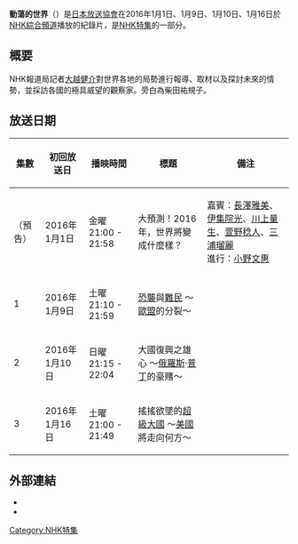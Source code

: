 '''動蕩的世界'''（{{jpn|j=シリーズ 激動の世界|hg=シリーズ げきどうのせかい}}）是[[日本放送協會|日本放送協會]]在2016年1月1日、1月9日、1月10日、1月16日於[[NHK綜合頻道|NHK綜合頻道]]播放的紀錄片，是[[NHK特集|NHK特集]]的一部分。

== 概要 ==
NHK報道局記者[[大越健介|大越健介]]對世界各地的局勢進行報導、取材以及探討未來的情勢，並採訪各國的極具威望的觀察家。旁白為柴田祐規子。

== 放送日期 ==
{| class="wikitable" style="font-size:small"
|-
! 集數 !! 初回放送日 !! 播映時間 !! 標題 !! 備注
|-
| （預告） || 2016年1月1日 || 金曜 21:00 - 21:58 || 大預測！2016年，世界將變成什麼樣？||嘉賓：[[長澤雅美|長澤雅美]]、[[伊集院光|伊集院光]]、[[川上量生|川上量生]]、[[萱野稔人|萱野稔人]]、[[三浦瑠麗|三浦瑠麗]]<br />進行：[[小野文惠|小野文惠]]
|-
| 1 || 2016年1月9日 || 土曜 21:10 - 21:59 || [[恐襲|恐襲]]與[[難民|難民]] 〜[[歐盟|歐盟]]的分裂〜||
|-
| 2 || 2016年1月10日 || 日曜 21:15 - 22:04 || 大國復興之雄心 〜[[俄羅斯|俄羅斯]]·[[弗拉基米尔·弗拉基米罗维奇·普京|普丁]]的豪賭〜||
|-
| 3 || 2016年1月16日 || 土曜 21:00 - 21:49 || 搖搖欲墜的[[超級大國|超級大國]] 〜[[美國|美國]]將走向何方〜||
|}

== 外部連結 ==
* [https://web.archive.org/web/20160127031539/http://www.nhk.or.jp/docudocu/program/46/2586715/index.html {{lang|ja|NHKドキュメンタリー - NHKスペシャル シリーズ激動の世界}}]
* {{PDFlink|[http://www.nhk.or.jp/pr/keiei/shiryou/soukyoku/2015/12/001.pdf {{lang|ja|NHKスペシャル シリーズ 激動の時代}}]}}

{{Tv-stub}}
{{DEFAULTSORT:けきとうのせかい}}
[[Category:NHK特集|Category:NHK特集]]